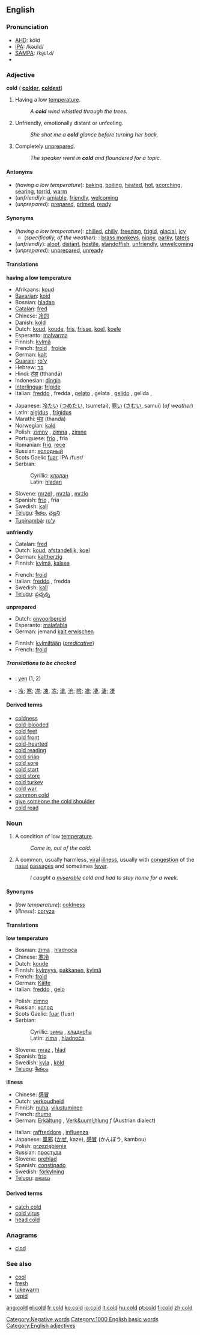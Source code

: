 ==English==

{{rank|didn't|natural|laid|517|cold|led|low|American}}

===Pronunciation===
*[[w:AHD|AHD]]: kōld
*[[w:IPA|IPA]]: /kəʊld/
*[[w:SAMPA|SAMPA]]: /<tt>k@Uld</tt>/
*{{audio|en-us-cold.ogg|Audio (US)}}

===Adjective===
'''cold''' ({{compar}} '''[[colder]]''', {{superl}} '''[[coldest]]''')

#<!--AdjLowTemp-->Having a low [[temperature]].
#:''A '''cold''' wind whistled through the trees.''
#<!--Unfriendly-->Unfriendly, emotionally distant or unfeeling.
#:''She shot me a '''cold''' glance before turning her back.''
#<!--Unprepared-->Completely [[unprepared]].
#:''The speaker went in '''cold''' and floundered for a topic.''

====Antonyms====
*<!--AdjLowTemp-->(''having a low temperature''): [[baking]], [[boiling]], [[heated]], [[hot]], [[scorching]], [[searing]], [[torrid]], [[warm]]
*<!--Unfriendly-->(''unfriendly''): [[amiable]], [[friendly]], [[welcoming]]
*<!--Unprepared-->(''unprepared''): [[prepared]], [[primed]], [[ready]]

====Synonyms====
*<!--AdjLowTemp-->(''having a low temperature''): [[chilled]], [[chilly]], [[freezing]], [[frigid]], [[glacial]], [[icy]]
**(''specifically, of the weather''): {{UK}} {{slang}}: [[brass monkeys]], [[nippy]], [[parky]], [[taters]]
*<!--Unfriendly-->(''unfriendly''): [[aloof]], [[distant]], [[hostile]], [[standoffish]], [[unfriendly]], [[unwelcoming]]
*<!--Unprepared-->(''unprepared''): [[unprepared]], [[unready]]

====Translations====

<!--AdjLowTemp-->'''having a low temperature'''
{{top}}
*Afrikaans: [[koud]]
*[[Bavarian]]: [[koid]]
*Bosnian: [[hladan#Bosnian|hladan]] {{m}}
*[[Catalan]]: [[fred#Catalan|fred]] {{m}}
*Chinese: [[冷的]]
*Danish: [[kold]]
*Dutch: [[koud]], [[koude]], [[fris]], [[frisse]], [[koel]], [[koele]]
*Esperanto: [[malvarma]]
*Finnish: [[kylmä]]
*French: [[froid]] {{m}}, [[froide]] {{f}}
*German: [[kalt]]
*[[Guarani]]: [[ro'y]]
*Hebrew: [[קר]]
*Hindi: [[ठंडा]] (tthandā)
*Indonesian: [[dingin]]
*[[Interlingua]]: [[frigide]]
*Italian: [[freddo]] {{m}}, fredda {{f}}, [[gelato]] {{m}}, gelata {{f}}, [[gelido]] {{m}}, gelida {{f}}, 
{{mid}}
*Japanese: [[冷たい]] ([[つめたい]], tsumetai), [[寒い]] ([[さむい]], samui) (''of weather'')
*Latin: [[algidus]] {{m}}, [[frigidus]] {{m}}
*Marathi: [[थंड]] (thanda)
*Norwegian: [[kald]]
*Polish: [[zimny]] {{m}}, [[zimna]] {{f}}, [[zimne]] {{n}}
*Portuguese: [[frio]] {{m}}, fria {{f}}
*Romanian: [[frig]], [[rece]]
*Russian: [[холодный]]
*Scots Gaelic [[fuar]], IPA /fuɘr/
*Serbian:
*:Cyrillic: [[хладан#Serbian|хладан]] {{m}}
*:Latin: [[hladan#Serbian|hladan]] {{m}}
*Slovene: [[mrzel]] {{m}}, [[mrzla]] {{f}}, [[mrzlo]] {{n}}
*Spanish: [[frío]] {{m}}, fría {{f}}
*Swedish: [[kall]]
*[[Telugu]]: [[శీతల]], [[చల్లని]]
*[[Tupinambá]]: [[ro'y]]
{{bottom}}

<!--Unfriendly-->'''unfriendly'''
{{top}}
*Catalan: [[fred]]
*Dutch: [[koud]], [[afstandelijk]], [[koel]]
*German: [[kaltherzig]]
*Finnish: [[kylmä]], [[kalsea]]
{{mid}}
*French: [[froid]]
*Italian: [[freddo]] {{m}}, fredda {{f}}
*Swedish: [[kall]]
*[[Telugu]]: [[ప్రఛ్ఛన్న]]
{{bottom}}

<!--Unprepared-->'''unprepared'''
{{top}}
*Dutch: [[onvoorbereid]]
*Esperanto: [[malafabla]]
*German: jemand [[kalt erwischen]]
{{mid}}
*Finnish: [[kylmiltään]] (''[[predicative]]'')
*French: [[froid]]
{{bottom}}

=====Translations to be checked=====
<!--Remove this section once all of the translations below have been moved into the tables above.-->
{{checktrans}}

*{{ttbc|Breton}}: [[yen#Breton|yen]] (1, 2)
*{{ttbc|Chinese Characters}}: [[冷]]; [[寒]]; [[凚]]; [[凍]], [[冻]]; [[滄]], [[沧]]; [[隂]]; [[凔]]; [[凄]], [[淒]]; [[凓]]

====Derived terms====
*[[coldness]]
*[[cold-blooded]]
*[[cold feet]]
*[[cold front]]
*[[cold-hearted]]
*[[cold reading]]
*[[cold snap]]
*[[cold sore]]
*[[cold start]]
*[[cold store]]
*[[cold turkey]]
*[[cold war]]
*[[common cold]]
*[[give someone the cold shoulder]]
*[[cold read]]

===Noun===
{{en-noun-reg}}

#<!--CondLowTemp-->A condition of low [[temperature]]. 
#:''Come in, out of the cold.''
#{{medicine}} A common, usually harmless, [[viral]] [[illness]], usually with [[congestion]] of the [[nasal]] [[passage]]s and sometimes [[fever]].
#:''I caught a [[miserable]] cold and had to stay home for a week.''

====Synonyms====
*<!--CondLowTemp-->(''low temperature''): [[coldness]]
*<!--Illness-->(''illness''): [[coryza]]

====Translations====

<!--CondLowTemp-->'''low temperature'''
{{top}}
*Bosnian: [[zima#Bosnian|zima]] {{f}}, [[hladnoća#Bosnian|hladnoća]] {{f}}
*Chinese: [[寒冷]]
*Dutch: [[koude]] {{m}}
*Finnish: [[kylmyys]], [[pakkanen]], [[kylmä]]
*French: [[froid]] {{m}}
*German: [[Kälte]] {{f}}
*Italian: [[freddo]] {{m}}, [[gelo]] {{m}}
{{mid}}
*Polish: [[zimno]] {{n}}
*Russian: [[холод]] {{m}}
*Scots Gaelic: [[fuar]] (fuɘr)
*Serbian:
*:Cyrillic: [[зима#Serbian|зима]] {{f}}, [[хладноћа#Serbian|хладноћа]] {{f}}
*:Latin: [[zima#Serbian|zima]] {{f}}, [[hladnoća#Serbian|hladnoća]] {{f}}
*Slovene: [[mraz]] {{m}}, [[hlad]] {{m}}
*Spanish: [[frío]] {{m}}
*Swedish: [[kyla]] {{c}}, [[köld]] {{c}}
*[[Telugu]]: [[శీతలం]]
{{bottom}}

<!--Illness-->'''illness'''
{{top}}
*Chinese: [[感冒]]
*Dutch: [[verkoudheid]] {{f}}
*Finnish: [[nuha]], [[vilustuminen]]
*French: [[rhume]] {{f}}
*German: [[Erkältung]] {{f}}, [[Verk&uuml;hlung]] ''f'' (Austrian dialect)
{{mid}}
*Italian: [[raffreddore]] {{m}}, [[influenza]] {{f}} 
*Japanese: [[風邪]] ([[かぜ]], kaze), [[感冒]] (かんぼう, kambou)
*Polish: [[przeziębienie]] {{n}}
*Russian: [[простуда]] {{f}}
*Slovene: [[prehlad]] {{m}}
*Spanish: [[constipado]] {{f}}
*Swedish: [[förkylning]] {{c}}
*[[Telugu]]: [[జలుబు]]
{{bottom}}

====Derived terms====
*[[catch cold]]
*[[cold virus]]
*[[head cold]]

===Anagrams===
*[[clod]]

===See also===
*[[cool]]
*[[fresh]]
*[[lukewarm]]
*[[tepid]]

[[Category:Negative words]]
[[Category:1000 English basic words]]
[[Category:English adjectives]]

[[ang:cold]]
[[el:cold]]
[[fr:cold]]
[[ko:cold]]
[[io:cold]]
[[it:cold]]
[[hu:cold]]
[[pt:cold]]
[[fi:cold]]
[[zh:cold]]